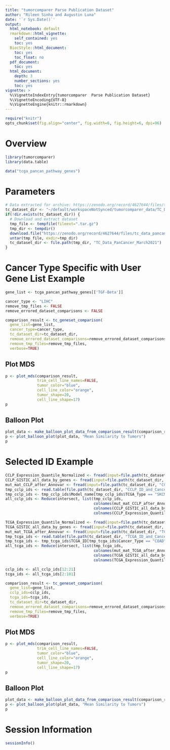 ```yaml
---
title: "tumorcomparer Parse Publication Dataset"
author: "Rileen Sinha and Augustin Luna"
date: '`r Sys.Date()`'
output:
  html_notebook: default
  rmarkdown::html_vignette:
    self_contained: yes
    toc: yes
  BiocStyle::html_document:
    toc: yes
    toc_float: no
  pdf_document:
    toc: yes
  html_document:
    depth: 3
    number_sections: yes
    toc: yes
vignette: >
  %\VignetteIndexEntry{tumorcomparer  Parse Publication Dataset}
  %\VignetteEncoding{UTF-8}
  %\VignetteEngine{knitr::rmarkdown}
---
```


```r
require("knitr")
opts_chunk$set(fig.align="center", fig.width=6, fig.height=6, dpi=96)
```

# Overview
```r
library(tumorcomparer)
library(data.table)

data("tcga_pancan_pathway_genes")
```

# Parameters 
```r
# Data extracted for archive: https://zenodo.org/record/4627644/files/tc_data_pancancer_march2021.tar.gz?download=1
tc_dataset_dir <- "~/default/workspaceNotSynced/tumorcomparer_data/TC_Data_PanCancer_March2021/"
if(!dir.exists(tc_dataset_dir)) {
  # Download and extract dataset
  tmp_file <- tempfile(fileext=".tar.gz")
  tmp_dir <- tempdir()
  download.file("https://zenodo.org/record/4627644/files/tc_data_pancancer_march2021.tar.gz?download=1", tmp_file)
  untar(tmp_file, exdir=tmp_dir)
  tc_dataset_dir <- file.path(tmp_dir, "TC_Data_PanCancer_March2021")
}
```

# Cancer Type Specific with User Gene List Example
```r
gene_list <- tcga_pancan_pathway_genes[['TGF-Beta']]

cancer_type <- "LIHC"
remove_tmp_files <- FALSE
remove_errored_dataset_comparisons <- FALSE

comparison_result <- tc_geneset_comparison(
  gene_list=gene_list, 
  cancer_type=cancer_type, 
  tc_dataset_dir=tc_dataset_dir, 
  remove_errored_dataset_comparisons=remove_errored_dataset_comparisons, 
  remove_tmp_files=remove_tmp_files,
  verbose=TRUE)
```

## Plot MDS
```r
p <- plot_mds(comparison_result,
              trim_cell_line_names=FALSE,
              tumor_color="blue",
              cell_line_color="orange",
              tumor_shape=20,
              cell_line_shape=17)
p
```

## Balloon Plot
```r
plot_data <- make_balloon_plot_data_from_comparison_result(comparison_result)
p <- plot_balloon_plot(plot_data, "Mean Similarity to Tumors")
p
```

# Selected ID Example
```r
CCLP_Expression_Quantile_Normalized <- fread(input=file.path(tc_dataset_dir, "CCLP_Expression_Quantile_Normalized.txt"))
CCLP_GISTIC_all_data_by_genes <- fread(input=file.path(tc_dataset_dir, "CCLP_GISTIC_all_data_by_genes.txt"))
mut_mat_CCLP_after_Annovar <- fread(input=file.path(tc_dataset_dir, "CCLP_mutation_matrix.txt"))
tmp_cclp_ids <- read.table(file.path(tc_dataset_dir, "CCLP_ID_and_Cancer_Type.txt"), sep="\t", header=TRUE, stringsAsFactors=FALSE)
tmp_cclp_ids <- tmp_cclp_ids$Model_name[tmp_cclp_ids$TCGA_Type == "SKCM"]
all_cclp_ids <- Reduce(intersect, list(tmp_cclp_ids,
                                       colnames(mut_mat_CCLP_after_Annovar), 
                                       colnames(CCLP_GISTIC_all_data_by_genes), 
                                       colnames(CCLP_Expression_Quantile_Normalized)))

TCGA_Expression_Quantile_Normalized <- fread(input=file.path(tc_dataset_dir, "TCGA_Expression_Quantile_Normalized.txt"))
TCGA_GISTIC_all_data_by_genes <- fread(input=file.path(tc_dataset_dir, "TCGA_GISTIC_all_data_by_genes.txt"))
mut_mat_TCGA_after_Annovar <- fread(input=file.path(tc_dataset_dir, "TCGA_mutation_matrix.txt"))
tmp_tcga_ids <- read.table(file.path(tc_dataset_dir, "TCGA_ID_and_Cancer_Type.txt"), sep="\t", header=TRUE, stringsAsFactors=FALSE)
tmp_tcga_ids <- tmp_tcga_ids$TCGA_ID[tmp_tcga_ids$Cancer_Type == "COAD"]
all_tcga_ids <- Reduce(intersect, list(tmp_tcga_ids,
                                       colnames(mut_mat_TCGA_after_Annovar), 
                                       colnames(TCGA_GISTIC_all_data_by_genes), 
                                       colnames(TCGA_Expression_Quantile_Normalized)))

cclp_ids <- all_cclp_ids[12:21]
tcga_ids <- all_tcga_ids[2:101]

comparison_result <- tc_geneset_comparison(
  gene_list=gene_list, 
  cclp_ids=cclp_ids, 
  tcga_ids=tcga_ids, 
  tc_dataset_dir=tc_dataset_dir,
  remove_errored_dataset_comparisons=remove_errored_dataset_comparisons, 
  remove_tmp_files=remove_tmp_files,
  verbose=TRUE)
```

## Plot MDS
```r
p <- plot_mds(comparison_result,
              trim_cell_line_names=FALSE,
              tumor_color="blue",
              cell_line_color="orange",
              tumor_shape=20,
              cell_line_shape=17)
p
```

## Balloon Plot
```r
plot_data <- make_balloon_plot_data_from_comparison_result(comparison_result)
p <- plot_balloon_plot(plot_data, "Mean Similarity to Tumors")
p
```

# Session Information
```r
sessionInfo()
```
